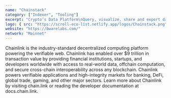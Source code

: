```yaml
---
name: "Chainstack"
category: ["Indexer", "Tooling"]
excerpt: "Crypto’s Data Platform\nQuery, visualize, share and export data across 15+ blockchains. Build together with Web3’s biggest data community."
logo: { src: "https://scroll-eco-list.netlify.app/logos/Chainstack.png", alt: "Chainlink Logo" }
website: "https://bwarelabs.com/"
network: "Mainnet"
---
```


Chainlink is the industry-standard decentralized computing platform powering the verifiable web. Chainlink has enabled over $9 trillion in transaction value by providing financial institutions, startups, and developers worldwide with access to real-world data, offchain computation, and secure cross-chain interoperability across any blockchain. Chainlink powers verifiable applications and high-integrity markets for banking, DeFi, global trade, gaming, and other major sectors. Learn more about Chainlink by visiting chain.link or reading the developer documentation at docs.chain.link.
